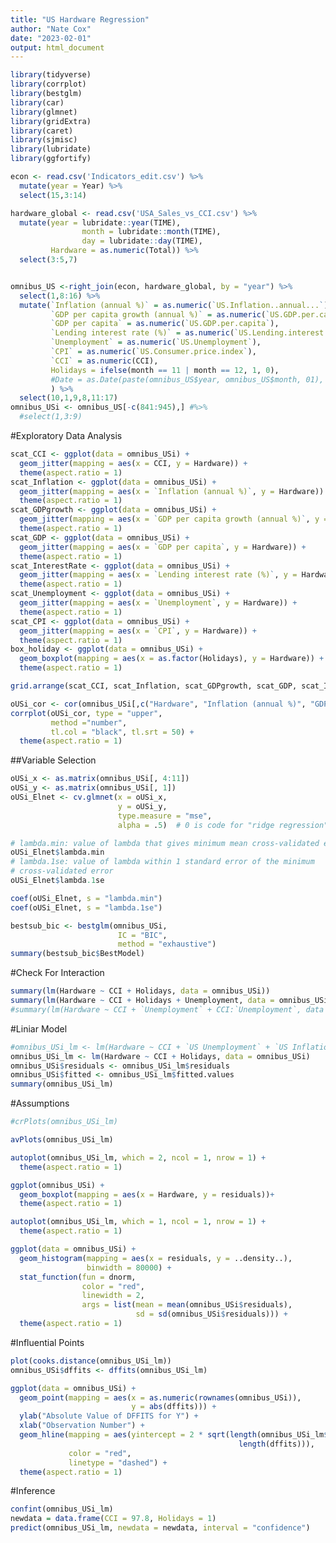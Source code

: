 ```yaml
---
title: "US Hardware Regression"
author: "Nate Cox"
date: "2023-02-01"
output: html_document
---
```



```r

library(tidyverse)
library(corrplot)  
library(bestglm)  
library(car) 
library(glmnet)
library(gridExtra)
library(caret)
library(sjmisc)
library(lubridate)
library(ggfortify)
```

```r
econ <- read.csv('Indicators_edit.csv') %>%
  mutate(year = Year) %>%
  select(15,3:14)

hardware_global <- read.csv('USA_Sales_vs_CCI.csv') %>%
  mutate(year = lubridate::year(TIME), 
                month = lubridate::month(TIME), 
                day = lubridate::day(TIME),
         Hardware = as.numeric(Total)) %>%
  select(3:5,7)


omnibus_US <-right_join(econ, hardware_global, by = "year") %>%
  select(1,8:16) %>%
  mutate(`Inflation (annual %)` = as.numeric(`US.Inflation..annual...`),
         `GDP per capita growth (annual %)` = as.numeric(`US.GDP.per.capita.growth..annual...`),
         `GDP per capita` = as.numeric(`US.GDP.per.capita`),
         `Lending interest rate (%)` = as.numeric(`US.Lending.interest.rate....`),
         `Unemployment` = as.numeric(`US.Unemployment`),
         `CPI` = as.numeric(`US.Consumer.price.index`),
         `CCI` = as.numeric(CCI),
         Holidays = ifelse(month == 11 | month == 12, 1, 0), 
         #Date = as.Date(paste(omnibus_US$year, omnibus_US$month, 01), "%Y %m %d")
         ) %>%
  select(10,1,9,8,11:17)
omnibus_USi <- omnibus_US[-c(841:945),] #%>%
  #select(1,3:9)
```
#Exploratory Data Analysis 
```r
scat_CCI <- ggplot(data = omnibus_USi) +
  geom_jitter(mapping = aes(x = CCI, y = Hardware)) +
  theme(aspect.ratio = 1)
scat_Inflation <- ggplot(data = omnibus_USi) +
  geom_jitter(mapping = aes(x = `Inflation (annual %)`, y = Hardware)) +
  theme(aspect.ratio = 1)
scat_GDPgrowth <- ggplot(data = omnibus_USi) +
  geom_jitter(mapping = aes(x = `GDP per capita growth (annual %)`, y = Hardware)) +
  theme(aspect.ratio = 1)
scat_GDP <- ggplot(data = omnibus_USi) +
  geom_jitter(mapping = aes(x = `GDP per capita`, y = Hardware)) +
  theme(aspect.ratio = 1)
scat_InterestRate <- ggplot(data = omnibus_USi) +
  geom_jitter(mapping = aes(x = `Lending interest rate (%)`, y = Hardware)) +
  theme(aspect.ratio = 1)
scat_Unemployment <- ggplot(data = omnibus_USi) +
  geom_jitter(mapping = aes(x = `Unemployment`, y = Hardware)) +
  theme(aspect.ratio = 1)
scat_CPI <- ggplot(data = omnibus_USi) +
  geom_jitter(mapping = aes(x = `CPI`, y = Hardware)) +
  theme(aspect.ratio = 1)
box_holiday <- ggplot(data = omnibus_USi) +
  geom_boxplot(mapping = aes(x = as.factor(Holidays), y = Hardware)) +
  theme(aspect.ratio = 1)

grid.arrange(scat_CCI, scat_Inflation, scat_GDPgrowth, scat_GDP, scat_InterestRate, scat_Unemployment, scat_CPI, box_holiday, ncol =4)
```
```r
oUSi_cor <- cor(omnibus_USi[,c("Hardware", "Inflation (annual %)", "GDP per capita growth (annual %)", "GDP per capita", "Lending interest rate (%)", "Unemployment", "CPI", "CCI")])
corrplot(oUSi_cor, type = "upper",
         method ="number",
         tl.col = "black", tl.srt = 50) +
  theme(aspect.ratio = 1)
```
##Variable Selection
```r
oUSi_x <- as.matrix(omnibus_USi[, 4:11])
oUSi_y <- as.matrix(omnibus_USi[, 1])
oUSi_Elnet <- cv.glmnet(x = oUSi_x,
                        y = oUSi_y, 
                        type.measure = "mse", 
                        alpha = .5)  # 0 is code for "ridge regression"

# lambda.min: value of lambda that gives minimum mean cross-validated error
oUSi_Elnet$lambda.min
# lambda.1se: value of lambda within 1 standard error of the minimum 
# cross-validated error
oUSi_Elnet$lambda.1se

coef(oUSi_Elnet, s = "lambda.min")
coef(oUSi_Elnet, s = "lambda.1se")

bestsub_bic <- bestglm(omnibus_USi,
                        IC = "BIC",
                        method = "exhaustive")
summary(bestsub_bic$BestModel)
```
#Check For Interaction
```r
summary(lm(Hardware ~ CCI + Holidays, data = omnibus_USi))
summary(lm(Hardware ~ CCI + Holidays + Unemployment, data = omnibus_USi))
#summary(lm(Hardware ~ CCI + `Unemployment` + CCI:`Unemployment`, data = omnibus_USi))
```
#Liniar Model
```r
#omnibus_USi_lm <- lm(Hardware ~ CCI + `US Unemployment` + `US Inflation (annual %)` + `US GDP per capita` +`US Lending interest rate (%)`, data = omnibus_USi)
omnibus_USi_lm <- lm(Hardware ~ CCI + Holidays, data = omnibus_USi)
omnibus_USi$residuals <- omnibus_USi_lm$residuals
omnibus_USi$fitted <- omnibus_USi_lm$fitted.values
summary(omnibus_USi_lm)
```

#Assumptions
```r
#crPlots(omnibus_USi_lm)

avPlots(omnibus_USi_lm)

autoplot(omnibus_USi_lm, which = 2, ncol = 1, nrow = 1) + 
  theme(aspect.ratio = 1)

ggplot(omnibus_USi) + 
  geom_boxplot(mapping = aes(x = Hardware, y = residuals))+ 
  theme(aspect.ratio = 1)

autoplot(omnibus_USi_lm, which = 1, ncol = 1, nrow = 1) +
  theme(aspect.ratio = 1)

ggplot(data = omnibus_USi) + 
  geom_histogram(mapping = aes(x = residuals, y = ..density..), 
                 binwidth = 80000) +
  stat_function(fun = dnorm, 
                color = "red", 
                linewidth = 2,
                args = list(mean = mean(omnibus_USi$residuals), 
                            sd = sd(omnibus_USi$residuals))) +
  theme(aspect.ratio = 1)
```

#Influential Points
```r
plot(cooks.distance(omnibus_USi_lm))
omnibus_USi$dffits <- dffits(omnibus_USi_lm)

ggplot(data = omnibus_USi) + 
  geom_point(mapping = aes(x = as.numeric(rownames(omnibus_USi)), 
                           y = abs(dffits))) +
  ylab("Absolute Value of DFFITS for Y") +
  xlab("Observation Number") +
  geom_hline(mapping = aes(yintercept = 2 * sqrt(length(omnibus_USi_lm$coefficients) /
                                                   length(dffits))),
             color = "red", 
             linetype = "dashed") +
  theme(aspect.ratio = 1)
```
#Inference
```r
confint(omnibus_USi_lm)
newdata = data.frame(CCI = 97.8, Holidays = 1) 
predict(omnibus_USi_lm, newdata = newdata, interval = "confidence")
```

